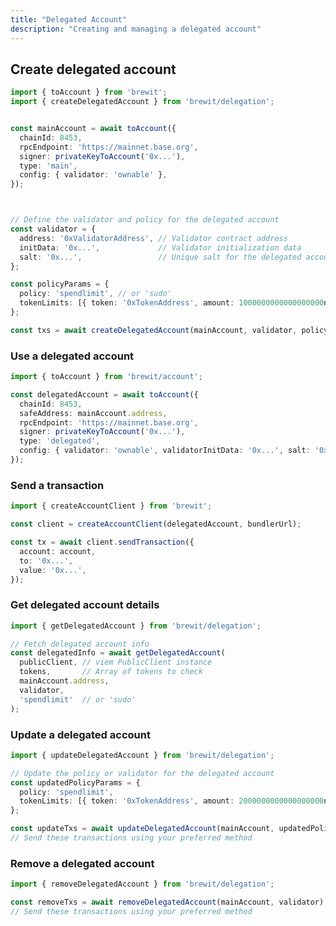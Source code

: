 ```yaml
---
title: "Delegated Account"
description: "Creating and managing a delegated account"
---
```



## Create delegated account

```ts
import { toAccount } from 'brewit';
import { createDelegatedAccount } from 'brewit/delegation';


const mainAccount = await toAccount({
  chainId: 8453,
  rpcEndpoint: 'https://mainnet.base.org',
  signer: privateKeyToAccount('0x...'),
  type: 'main',
  config: { validator: 'ownable' },
});



// Define the validator and policy for the delegated account
const validator = {
  address: '0xValidatorAddress', // Validator contract address
  initData: '0x...',             // Validator initialization data
  salt: '0x...',                 // Unique salt for the delegated account
};

const policyParams = {
  policy: 'spendlimit', // or 'sudo'
  tokenLimits: [{ token: '0xTokenAddress', amount: 1000000000000000000n }],
};

const txs = await createDelegatedAccount(mainAccount, validator, policyParams);
```

### Use a delegated account

```ts
import { toAccount } from 'brewit/account';

const delegatedAccount = await toAccount({
  chainId: 8453,
  safeAddress: mainAccount.address,
  rpcEndpoint: 'https://mainnet.base.org',
  signer: privateKeyToAccount('0x...'),
  type: 'delegated',
  config: { validator: 'ownable', validatorInitData: '0x...', salt: '0x...' },
});
```

### Send a transaction

```ts
import { createAccountClient } from 'brewit';

const client = createAccountClient(delegatedAccount, bundlerUrl);

const tx = await client.sendTransaction({
  account: account,
  to: '0x...',
  value: '0x...',   
});
```



### Get delegated account details

```ts
import { getDelegatedAccount } from 'brewit/delegation';

// Fetch delegated account info
const delegatedInfo = await getDelegatedAccount(
  publicClient, // viem PublicClient instance
  tokens,       // Array of tokens to check
  mainAccount.address,
  validator,
  'spendlimit'  // or 'sudo'
);

```

### Update a delegated account

```ts
import { updateDelegatedAccount } from 'brewit/delegation';

// Update the policy or validator for the delegated account
const updatedPolicyParams = {
  policy: 'spendlimit',
  tokenLimits: [{ token: '0xTokenAddress', amount: 2000000000000000000n }],
};

const updateTxs = await updateDelegatedAccount(mainAccount, updatedPolicyParams, validator);
// Send these transactions using your preferred method
```

### Remove a delegated account

```ts
import { removeDelegatedAccount } from 'brewit/delegation';

const removeTxs = await removeDelegatedAccount(mainAccount, validator);
// Send these transactions using your preferred method
```



